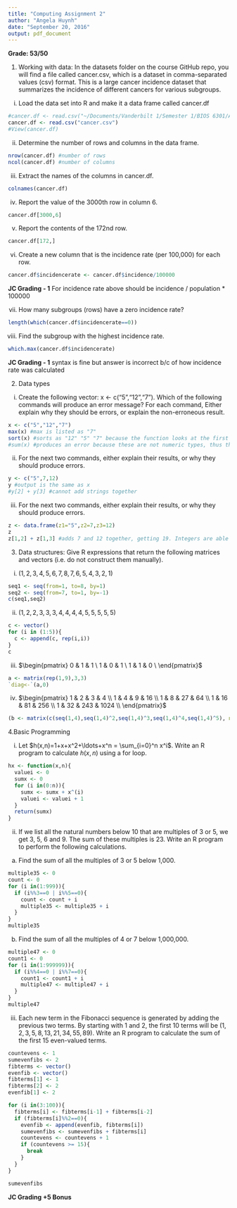 ```yaml
---
title: "Computing Assignment 2"
author: "Angela Huynh"
date: "September 20, 2016"
output: pdf_document
---
```


**Grade: 53/50**


1. Working with data: In the datasets folder on the course GitHub repo, you will find a file called cancer.csv, which is a dataset in comma-separated values (csv) format. This is a large cancer incidence dataset that summarizes the incidence of different cancers for various subgroups.

i) Load the data set into R and make it a data frame called cancer.df

```r
#cancer.df <- read.csv("~/Documents/Vanderbilt 1/Semester 1/BIOS 6301/Assignments/cancer.csv")
cancer.df <- read.csv("cancer.csv")
#View(cancer.df)
```
ii) Determine the number of rows and columns in the data frame.

```r
nrow(cancer.df) #number of rows
ncol(cancer.df) #number of columns
```

iii) Extract the names of the columns in cancer.df.

```r
colnames(cancer.df)
```

iv) Report the value of the 3000th row in column 6. 

```r
cancer.df[3000,6]
```

v) Report the contents of the 172nd row.

```r
cancer.df[172,]
```

vi) Create a new column that is the incidence rate (per 100,000) for each row.

```r
cancer.df$incidencerate <- cancer.df$incidence/100000
```

**JC Grading - 1**
For incidence rate above should be incidence / population * 100000


vii) How many subgroups (rows) have a zero incidence rate? 

```r
length(which(cancer.df$incidencerate==0))
```

viii) Find the subgroup with the highest incidence rate.

```r
which.max(cancer.df$incidencerate)
```


**JC Grading - 1**
syntax is fine but answer is incorrect b/c of how incidence rate was calculated


2. Data types 

i) Create the following vector: x <- c("5","12","7"). Which of the following commands will produce an error message? For each command, Either explain why they should be errors, or explain the non-erroneous result. 

```r
x <- c("5","12","7")
max(x) #max is listed as "7" 
sort(x) #sorts as "12" "5" "7" because the function looks at the first character in the string
#sum(x) #produces an error because these are not numeric types, thus they cannot be summed
```

ii) For the next two commands, either explain their results, or why they should produce errors.

```r
y <- c("5",7,12) 
y #output is the same as x
#y[2] + y[3] #cannot add strings together
```

iii) For the next two commands, either explain their results, or why they should produce errors.

```r
z <- data.frame(z1="5",z2=7,z3=12)
z
z[1,2] + z[1,3] #adds 7 and 12 together, getting 19. Integers are able to be added. 
```

3. Data structures: Give R expressions that return the following matrices and vectors (i.e. do not construct them manually).

i) $(1,2,3,4,5,6,7,8,7,6,5,4,3,2,1)$

```r
seq1 <- seq(from=1, to=8, by=1) 
seq2 <- seq(from=7, to=1, by=-1)
c(seq1,seq2)
```

ii) $(1,2,2,3,3,3,4,4,4,4,5,5,5,5,5)$

```r
c <- vector()
for (i in (1:5)){
  c <- append(c, rep(i,i))
}
c
```

iii) $\begin{pmatrix} 0 & 1 & 1 \ 1 & 0 & 1 \ 1 & 1 & 0 \ \end{pmatrix}$

```r
a <- matrix(rep(1,9),3,3)
`diag<-`(a,0)
```

iv) $\begin{pmatrix} 1 & 2 & 3 & 4 \\ 1 & 4 & 9 & 16 \\ 1 & 8 & 27 & 64  \\ 1 & 16 & 81 & 256 \\ 1 & 32 & 243 & 1024  \\ \end{pmatrix}$

```r

(b <- matrix(c(seq(1,4),seq(1,4)^2,seq(1,4)^3,seq(1,4)^4,seq(1,4)^5), nrow=5, ncol=4, byrow=TRUE))

```

4.Basic Programming

i) Let $h(x,n)=1+x+x^2+\ldots+x^n = \sum_{i=0}^n x^i$. Write an R program to calculate $h(x,n)$ using a for loop.

```r
hx <- function(x,n){
  valuei <- 0
  sumx <- 0
  for (i in(0:n)){
    sumx <- sumx + x^(i)
    valuei <- valuei + 1
  }
  return(sumx)
}
```

ii) If we list all the natural numbers below 10 that are multiples of 3 or 5, we get 3, 5, 6 and 9. The sum of these multiples is 23. Write an R program to perform the following calculations.

  a) Find the sum of all the multiples of 3 or 5 below 1,000.
  
```r
multiple35 <- 0
count <- 0
for (i in(1:999)){
  if (i%%3==0 | i%%5==0){
    count <- count + i
    multiple35 <- multiple35 + i
  }
}
multiple35
```
  
  b) Find the sum of all the multiples of 4 or 7 below 1,000,000.
  
```r
multiple47 <- 0
count1 <- 0
for (i in(1:999999)){
  if (i%%4==0 | i%%7==0){
    count1 <- count1 + i
    multiple47 <- multiple47 + i
  }
}
multiple47
```

iii) Each new term in the Fibonacci sequence is generated by adding the previous two terms. By starting with 1 and 2, the first 10 terms will be $(1, 2, 3, 5, 8, 13, 21, 34, 55, 89)$. Write an R program to calculate the sum of the first 15 even-valued terms.

```r
countevens <- 1
sumevenfibs <- 2
fibterms <- vector()
evenfib <- vector()
fibterms[1] <- 1
fibterms[2] <- 2
evenfib[1] <- 2

for (i in(3:100)){
  fibterms[i] <- fibterms[i-1] + fibterms[i-2]
  if (fibterms[i]%%2==0){
    evenfib <- append(evenfib, fibterms[i])
    sumevenfibs <- sumevenfibs + fibterms[i]
    countevens <- countevens + 1
    if (countevens >= 15){
      break
    }
  }
}

sumevenfibs
```

**JC Grading +5 Bonus**
